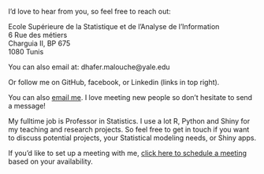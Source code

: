 <link rel="stylesheet" href="styles.css" type="text/css">

I'd love to hear from you, so feel free to reach out:

Ecole Supérieure de la Statistique et de l'Analyse de l'Information<br>
6 Rue des métiers<br>
Charguia II, BP 675<br>
1080 Tunis<br>

You can also email at: dhafer.malouche@yale.edu<br>


Or follow me on GitHub, facebook, or Linkedin (links in top right).


<p>You can also <a href="mailto:dhafer.malouche@yale.edu?subject=Hello!">email me</a>. I love meeting new people so don't hesitate to send a message!</p>
<p>My fulltime job is Professor in Statistics.   I use a lot R, Python  and Shiny for my teaching and research projects. So feel free to get in touch if you want to discuss potential projects, your Statistical modeling  needs, or Shiny apps.</p>
<p>If you'd like to set up a meeting with me, <a href="https://calendly.com/attalitech/meeting">click here to schedule a meeting</a> based on your availability.</p>

